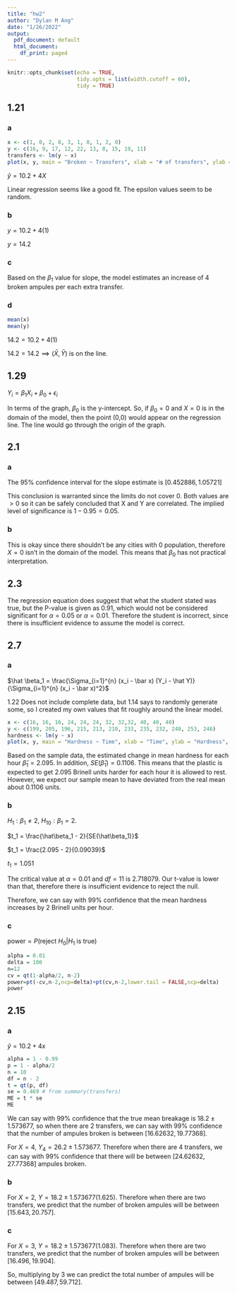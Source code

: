 ```yaml
---
title: "hw2"
author: "Dylan M Ang"
date: "1/26/2022"
output:
  pdf_document: default
  html_document:
    df_print: paged
---
```


```r
knitr::opts_chunk$set(echo = TRUE,
                      tidy.opts = list(width.cutoff = 60),
                      tidy = TRUE)
```

## 1.21

### a

```r
x <- c(1, 0, 2, 0, 3, 1, 0, 1, 2, 0)
y <- c(16, 9, 17, 12, 22, 13, 8, 15, 19, 11)
transfers <- lm(y ~ x)
plot(x, y, main = "Broken ~ Transfers", xlab = "# of transfers", ylab = "# of broken", abline(transfers, col="red"))
```

$\hat y = 10.2 + 4X$ 

Linear regression seems like a good fit. The epsilon values seem to be random.

### b

$y = 10.2 + 4(1)$

$y = 14.2$

### c

Based on the $\beta_1$ value for slope, the model estimates an increase of 4 broken ampules per each extra transfer.

### d

```r
mean(x)
mean(y)
```

$14.2 = 10.2 + 4(1)$

$14.2 = 14.2 \implies (\bar X, \bar Y)$ is on the line.


## 1.29

$Y_i = \beta_1 X_i  + \beta_0 + \epsilon_i$

In terms of the graph, $\beta_0$ is the y-intercept. So, if $\beta_0 = 0$ and $X=0$ is in the domain of the model, then the point (0,0) would appear on the regression line.
The line would go through the origin of the graph.


## 2.1

### a

The 95% confidence interval for the slope estimate is $[0.452886, 1.05721]$

This conclusion is warranted since the limits do not cover 0. 
Both values are $>0$ so it can be safely concluded that X and Y are correlated.
The implied level of significance is $1-0.95 = 0.05$.

### b

This is okay since there shouldn't be any cities with 0 population, therefore $X=0$ isn't in the domain of the model. This means that $\beta_0$ has not practical interpretation.

## 2.3

The regression equation does suggest that what the student stated was true, but the P-value is given as 0.91, which would not be considered significant for $\alpha=0.05$ or $\alpha=0.01$. 
Therefore the student is incorrect, since there is insufficient evidence to assume the model is correct.

## 2.7

### a

$\hat \beta_1 = \frac{\Sigma_{i=1}^{n} (x_i - \bar x) (Y_i - \hat Y)}{\Sigma_{i=1}^{n} (x_i - \bar x)^2}$

1.22 Does not include complete data, but 1.14 says to randomly generate some, so I created my own values that fit roughly around the linear model.

```r
x <- c(16, 16, 16, 24, 24, 24, 32, 32,32, 40, 40, 40)
y <- c(199, 205, 196, 215, 213, 210, 233, 235, 232, 248, 253, 246)
hardness <- lm(y ~ x)
plot(x, y, main = "Hardness ~ Time", xlab = "Time", ylab = "Hardness", abline(hardness, col="red"))
```
Based on the sample data, the estimated change in mean hardness for each hour $\hat\beta_1 = 2.095$. In addition, $SE(\hat\beta_1) = 0.1106$.
This means that the plastic is expected to get 2.095 Brinell units harder for each hour it is allowed to rest. However, we expect our sample mean to have deviated from the real mean about 0.1106 units.

### b

$H_{1}: \beta_1 \ne 2$, $H_{10}: \beta_1 = 2$.

$t_1 = \frac{\hat\beta_1 - 2}{SE(\hat\beta_1)}$

$t_1 = \frac{2.095 - 2}{0.09039}$

$t_1 = 1.051$

The critical value at $\alpha=0.01$ and $df=11$ is 2.718079. Our t-value is lower than that, therefore there is insufficient evidence to reject the null.

Therefore, we can say with 99% confidence that the mean hardness increases by 2 Brinell units per hour.

### c

$\text{power} = P(\text{reject } H_0 | H_1 \text{ is true})$

```r
alpha = 0.01
delta = 100
n=12
cv = qt(1-alpha/2, n-2)
power=pt(-cv,n-2,ncp=delta)+pt(cv,n-2,lower.tail = FALSE,ncp=delta)
power
```

## 2.15

### a

$\hat y = 10.2 + 4x$


```r
alpha = 1 - 0.99
p = 1 - alpha/2
n = 10
df = n - 2
t = qt(p, df)
se = 0.469 # from summary(transfers)
ME = t * se
ME
```

We can say with 99% confidence that the true mean breakage is $18.2 \pm 1.573677$, so when there are 2 transfers, we can say with 99% confidence that the number of ampules broken is between $[16.62632, 19.77368]$.

For $X=4$, $Y_4 = 26.2 \pm 1.573677$. Therefore when there are 4 transfers, we can say with 99% confidence that there will be between $[24.62632, 27.77368]$ ampules broken.

### b

For $X=2$, $Y = 18.2 \pm 1.573677(1.625)$. Therefore when there are two transfers, we predict that the number of broken ampules will be between $[15.643, 20.757]$.

### c 


For $X=3$, $Y = 18.2 \pm 1.573677(1.083)$. Therefore when there are two transfers, we predict that the number of broken ampules will be between $[16.496, 19.904]$.

So, multiplying by 3 we can predict the total number of ampules will be between $[49.487, 59.712]$.




